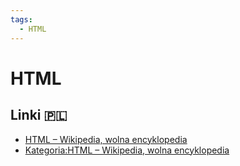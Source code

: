 ```yaml
---
tags:
  - HTML
---
```


# HTML

## Linki 🇵🇱

- [HTML – Wikipedia, wolna encyklopedia](https://pl.wikipedia.org/wiki/HTML)
- [Kategoria:HTML – Wikipedia, wolna encyklopedia](https://pl.wikipedia.org/wiki/Kategoria:HTML)
